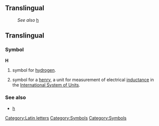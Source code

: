 ==Translingual==
:''See also'' [[h]]
==Translingual==
===Symbol===
'''H'''
#{{chemistry}} symbol for [[hydrogen]].
#{{Physics}} symbol for a [[henry]], a unit for measurement of electrical [[inductance]] in the [[International System of Units]].

[[Category:Latin letters]]
[[Category:Symbols]]

===See also===
*[[h]]
[[Category:Symbols]]